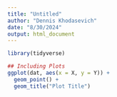 ```yaml
---
title: "Untitled"
author: "Dennis Khodasevich"
date: "8/30/2024"
output: html_document
---
```


```r
library(tidyverse)

## Including Plots
ggplot(dat, aes(x = X, y = Y)) + 
  geom_point() + 
  geom_title("Plot Title")


```


